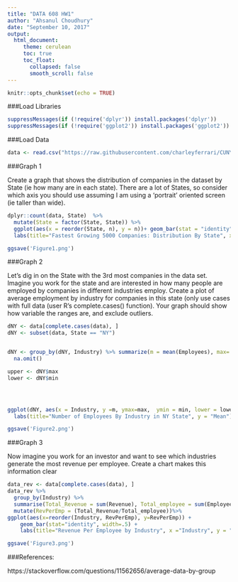 ---
title: "DATA 608 HW1"
author: "Ahsanul Choudhury"
date: "September 10, 2017"
output:
  html_document:
     theme: cerulean
     toc: true
     toc_float:
       collapsed: false
       smooth_scroll: false
---

```{r setup, include=FALSE}
knitr::opts_chunk$set(echo = TRUE)
```

###Load Libraries


```{r Load_libraries, echo=TRUE, results=FALSE, warning=FALSE,}
suppressMessages(if (!require('dplyr')) install.packages('dplyr'))
suppressMessages(if (!require('ggplot2')) install.packages('ggplot2'))
```

###Load Data

```{r Load_data, echo=TRUE}
data <- read.csv("https://raw.githubusercontent.com/charleyferrari/CUNY_DATA608/master/lecture1/Data/inc5000_data.csv")
```


###Graph 1

Create a graph that shows the distribution of companies in the dataset by State (ie how many are in each state). There are a lot of States, so consider which axis you should use assuming I am using a 'portrait' oriented screen (ie taller than wide).


```{r chart_1, echo=TRUE}
dplyr::count(data, State)  %>%
  mutate(State = factor(State, State)) %>%
  ggplot(aes(x = reorder(State, n), y = n))+ geom_bar(stat = "identity", width=0.5, position = position_dodge(width=0.5)) + 
  labs(title="Fastest Growing 5000 Companies: Distribution By State", x= "State", y = "Numbers") + coord_flip()

ggsave('Figure1.png')
```

###Graph 2

Let's dig in on the State with the 3rd most companies in the data set. Imagine you work for the state and are interested in how many people are employed by
companies in different industries employ. Create a plot of average employment by industry for companies in this state (only use cases with full data (user R's
complete.cases() function). Your graph should show how variable the ranges are, and exclude outliers.

```{r chart_2, echo=TRUE}
dNY <- data[complete.cases(data), ]
dNY <- subset(data, State == "NY") 


dNY <- group_by(dNY, Industry) %>% summarize(m = mean(Employees), max= max(Employees), min = min(Employees)) %>%
  na.omit()

upper <- dNY$max
lower <- dNY$min




ggplot(dNY, aes(x = Industry, y =m, ymax=max,  ymin = min, lower = lower, upper= upper)) + geom_boxplot(outlier.shape = NA) + coord_flip()+
  labs(title="Number of Employees By Industry in NY State", y = "Mean")

ggsave('Figure2.png')
```

###Graph 3

Now imagine you work for an investor and want to see which industries generate the most revenue per employee. Create a chart makes this information clear

```{r chart_3, echo=TRUE}
data_rev <- data[complete.cases(data), ] 
data_rev %>% 
  group_by(Industry) %>% 
  summarise(Total_Revenue = sum(Revenue), Total_employee = sum(Employees))%>%
  mutate(RevPerEmp = (Total_Revenue/Total_employee))%>%
ggplot(aes(x=reorder(Industry, RevPerEmp), y=RevPerEmp)) + 
    geom_bar(stat="identity", width=.5) +
    labs(title="Revenue Per Employee by Industry", x ="Industry", y = "Revenue Per Employee") + coord_flip()

ggsave('Figure3.png')
```

###References:

https://stackoverflow.com/questions/11562656/average-data-by-group


